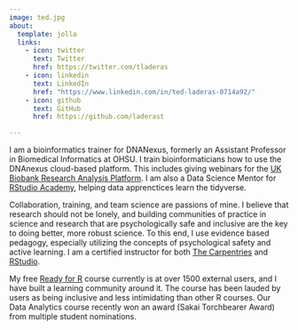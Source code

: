 ```yaml
---
image: ted.jpg
about:
  template: jolla
  links:
    - icon: twitter
      text: Twitter
      href: https://twitter.com/tladeras
    - icon: linkedin
      text: LinkedIn
      href: "https://www.linkedin.com/in/ted-laderas-0714a92/"
    - icon: github
      text: GitHub
      href: https://github.com/laderast

---
```


I am a bioinformatics trainer for DNANexus, formerly an Assistant Professor in Biomedical Informatics at OHSU. I train bioinformaticians how to use the DNAnexus cloud-based platform. This includes giving webinars for the [UK Biobank Research Analysis Platform](https://www.youtube.com/playlist?list=PLRkZ0Fz-n3Z7Jg0Vz4vudLYnBza4EUGLM). I am also a Data Science Mentor for [RStudio Academy](https://www.rstudio.com/academy/), helping data apprenctices learn the tidyverse.

Collaboration, training, and team science are passions of mine. I believe that research should not be lonely, and building communities of practice in science and research that are psychologically safe and inclusive are the key to doing better, more robust science. To this end, I use evidence based pedagogy, especially utilizing the concepts of psychological safety and active learning. I am a certified instructor for both [The Carpentries](https://carpentries.org/) and [RStudio](https://rstudio.com).

My free [Ready for R](https://ready4r.netlify.app) course currently is at over 1500 external users, and I have built a learning community around it. The course has been lauded by users as being inclusive and less intimidating than other R courses. Our Data Analytics course recently won an award (Sakai Torchbearer Award) from multiple student nominations.